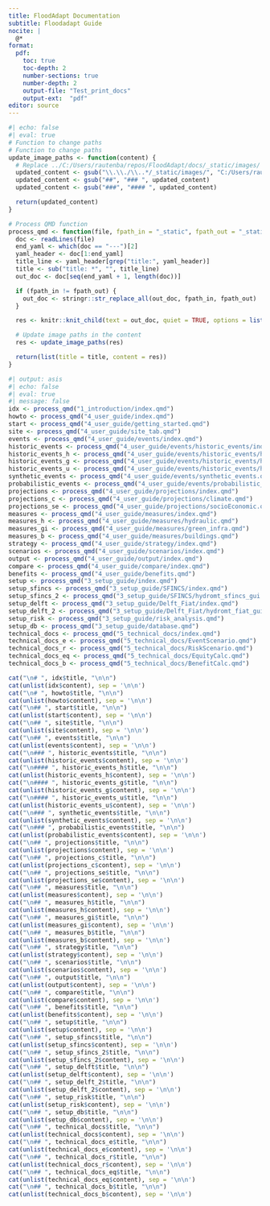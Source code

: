```yaml
---
title: FloodAdapt Documentation
subtitle: Floodadapt Guide
nocite: |
  @*
format:
  pdf:
    toc: true
    toc-depth: 2
    number-sections: true
    number-depth: 2
    output-file: "Test_print_docs"
    output-ext:  "pdf"
editor: source
---
```

<!-- To run please use the terminal : quarto render _make_pdf.qmd --resource-path _static
    source : https://github.com/royal-statistical-society/datavisguide/blob/main/_make_pdf.qmd-->

```r
#| echo: false
#| eval: true
# Function to change paths
# Function to change paths
update_image_paths <- function(content) {
  # Replace ../C:/Users/rautenba/repos/FloodAdapt/docs/_static/images/ with C:/Users/rautenba/repos/FloodAdapt/docs/_static/images/
  updated_content <- gsub("\\.\\./\\..*/_static/images/", "C:/Users/rautenba/repos/FloodAdapt/docs/_static/images/", content)
  updated_content <- gsub("##", "### ", updated_content)
  updated_content <- gsub("###", "#### ", updated_content)

  return(updated_content)
}

# Process QMD function
process_qmd <- function(file, fpath_in = "_static", fpath_out = "_static") {
  doc <- readLines(file)
  end_yaml <- which(doc == "---")[2]
  yaml_header <- doc[1:end_yaml]
  title_line <- yaml_header[grep("title:", yaml_header)]
  title <- sub("title: *", "", title_line)
  out_doc <- doc[seq(end_yaml + 1, length(doc))]

  if (fpath_in != fpath_out) {
    out_doc <- stringr::str_replace_all(out_doc, fpath_in, fpath_out)
  }

  res <- knitr::knit_child(text = out_doc, quiet = TRUE, options = list(eval = FALSE, echo = TRUE))

  # Update image paths in the content
  res <- update_image_paths(res)

  return(list(title = title, content = res))
}

```

```r
#| output: asis
#| echo: false
#| eval: true
#| message: false
idx <- process_qmd("1_introduction/index.qmd")
howto <- process_qmd("4_user_guide/index.qmd")
start <- process_qmd("4_user_guide/getting_started.qmd")
site <- process_qmd("4_user_guide/site_tab.qmd")
events <- process_qmd("4_user_guide/events/index.qmd")
historic_events <- process_qmd("4_user_guide/events/historic_events/index.qmd")
historic_events_h <- process_qmd("4_user_guide/events/historic_events/historic_events_hurricane.qmd")
historic_events_g <- process_qmd("4_user_guide/events/historic_events/historic_events_gauged.qmd")
historic_events_u <- process_qmd("4_user_guide/events/historic_events/historic_events_ungauged.qmd")
synthetic_events <- process_qmd("4_user_guide/events/synthetic_events.qmd")
probabilistic_events <- process_qmd("4_user_guide/events/probabilistic_events.qmd")
projections <- process_qmd("4_user_guide/projections/index.qmd")
projections_c <- process_qmd("4_user_guide/projections/climate.qmd")
projections_se <- process_qmd("4_user_guide/projections/socioEconomic.qmd")
measures <- process_qmd("4_user_guide/measures/index.qmd")
measures_h <- process_qmd("4_user_guide/measures/hydraulic.qmd")
measures_gi <- process_qmd("4_user_guide/measures/green_infra.qmd")
measures_b <- process_qmd("4_user_guide/measures/buildings.qmd")
strategy <- process_qmd("4_user_guide/strategy/index.qmd")
scenarios <- process_qmd("4_user_guide/scenarios/index.qmd")
output <- process_qmd("4_user_guide/output/index.qmd")
compare <- process_qmd("4_user_guide/compare/index.qmd")
benefits <- process_qmd("4_user_guide/benefits.qmd")
setup <- process_qmd("3_setup_guide/index.qmd")
setup_sfincs <- process_qmd("3_setup_guide/SFINCS/index.qmd")
setup_sfincs_2 <- process_qmd("3_setup_guide/SFINCS/hydromt_sfincs_gui.qmd")
setup_delft <- process_qmd("3_setup_guide/Delft_Fiat/index.qmd")
setup_delft_2 <- process_qmd("3_setup_guide/Delft_Fiat/hydromt_fiat_gui.qmd")
setup_risk <- process_qmd("3_setup_guide/risk_analysis.qmd")
setup_db <- process_qmd("3_setup_guide/database.qmd")
technical_docs <- process_qmd("5_technical_docs/index.qmd")
technical_docs_e <- process_qmd("5_technical_docs/EventScenario.qmd")
technical_docs_r <- process_qmd("5_technical_docs/RiskScenario.qmd")
technical_docs_eq <- process_qmd("5_technical_docs/EquityCalc.qmd")
technical_docs_b <- process_qmd("5_technical_docs/BenefitCalc.qmd")

cat("\n# ", idx$title, "\n\n")
cat(unlist(idx$content), sep = '\n\n')
cat("\n# ", howto$title, "\n\n")
cat(unlist(howto$content), sep = '\n\n')
cat("\n## ", start$title, "\n\n")
cat(unlist(start$content), sep = '\n\n')
cat("\n## ", site$title, "\n\n")
cat(unlist(site$content), sep = '\n\n')
cat("\n## ", events$title, "\n\n")
cat(unlist(events$content), sep = '\n\n')
cat("\n### ", historic_events$title, "\n\n")
cat(unlist(historic_events$content), sep = '\n\n')
cat("\n#### ", historic_events_h$title, "\n\n")
cat(unlist(historic_events_h$content), sep = '\n\n')
cat("\n#### ", historic_events_g$title, "\n\n")
cat(unlist(historic_events_g$content), sep = '\n\n')
cat("\n#### ", historic_events_u$title, "\n\n")
cat(unlist(historic_events_u$content), sep = '\n\n')
cat("\n### ", synthetic_events$title, "\n\n")
cat(unlist(synthetic_events$content), sep = '\n\n')
cat("\n### ", probabilistic_events$title, "\n\n")
cat(unlist(probabilistic_events$content), sep = '\n\n')
cat("\n## ", projections$title, "\n\n")
cat(unlist(projections$content), sep = '\n\n')
cat("\n## ", projections_c$title, "\n\n")
cat(unlist(projections_c$content), sep = '\n\n')
cat("\n## ", projections_se$title, "\n\n")
cat(unlist(projections_se$content), sep = '\n\n')
cat("\n## ", measures$title, "\n\n")
cat(unlist(measures$content), sep = '\n\n')
cat("\n## ", measures_h$title, "\n\n")
cat(unlist(measures_h$content), sep = '\n\n')
cat("\n## ", measures_gi$title, "\n\n")
cat(unlist(measures_gi$content), sep = '\n\n')
cat("\n## ", measures_b$title, "\n\n")
cat(unlist(measures_b$content), sep = '\n\n')
cat("\n## ", strategy$title, "\n\n")
cat(unlist(strategy$content), sep = '\n\n')
cat("\n## ", scenarios$title, "\n\n")
cat(unlist(scenarios$content), sep = '\n\n')
cat("\n## ", output$title, "\n\n")
cat(unlist(output$content), sep = '\n\n')
cat("\n## ", compare$title, "\n\n")
cat(unlist(compare$content), sep = '\n\n')
cat("\n## ", benefits$title, "\n\n")
cat(unlist(benefits$content), sep = '\n\n')
cat("\n## ", setup$title, "\n\n")
cat(unlist(setup$content), sep = '\n\n')
cat("\n## ", setup_sfincs$title, "\n\n")
cat(unlist(setup_sfincs$content), sep = '\n\n')
cat("\n## ", setup_sfincs_2$title, "\n\n")
cat(unlist(setup_sfincs_2$content), sep = '\n\n')
cat("\n## ", setup_delft$title, "\n\n")
cat(unlist(setup_delft$content), sep = '\n\n')
cat("\n## ", setup_delft_2$title, "\n\n")
cat(unlist(setup_delft_2$content), sep = '\n\n')
cat("\n## ", setup_risk$title, "\n\n")
cat(unlist(setup_risk$content), sep = '\n\n')
cat("\n## ", setup_db$title, "\n\n")
cat(unlist(setup_db$content), sep = '\n\n')
cat("\n## ", technical_docs$title, "\n\n")
cat(unlist(technical_docs$content), sep = '\n\n')
cat("\n## ", technical_docs_e$title, "\n\n")
cat(unlist(technical_docs_e$content), sep = '\n\n')
cat("\n## ", technical_docs_r$title, "\n\n")
cat(unlist(technical_docs_r$content), sep = '\n\n')
cat("\n## ", technical_docs_eq$title, "\n\n")
cat(unlist(technical_docs_eq$content), sep = '\n\n')
cat("\n## ", technical_docs_b$title, "\n\n")
cat(unlist(technical_docs_b$content), sep = '\n\n')



```

